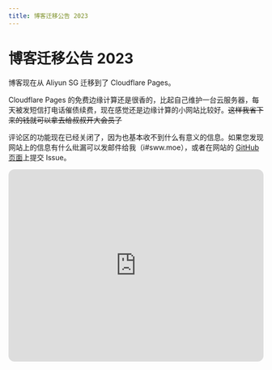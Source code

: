 ```yaml
---
title: 博客迁移公告 2023
---
```


# 博客迁移公告 2023


<Metadata author="swwind" time="2023-3-5" />

博客现在从 Aliyun SG 迁移到了 Cloudflare Pages。

Cloudflare Pages 的免费边缘计算还是很香的，比起自己维护一台云服务器，每天被发短信打电话催债续费，现在感觉还是边缘计算的小网站比较好。~~这样我省下来的钱就可以拿去给叔叔开大会员了~~

评论区的功能现在已经关闭了，因为也基本收不到什么有意义的信息。如果您发现网站上的信息有什么纰漏可以发邮件给我（i#sww.moe），或者在网站的 [GitHub 页面](https://github.com/swwind/blog)上提交 Issue。

<p>
  <iframe
    style="border-radius:12px"
    src="https://open.spotify.com/embed/album/7zLoAsvTL0pswCaNzc5ZSG?utm_source=generator"
    width="100%"
    height="380"
    frameBorder="0"
    allowfullscreen=""
    allow="autoplay; clipboard-write; encrypted-media; fullscreen; picture-in-picture"
  />
</p>
